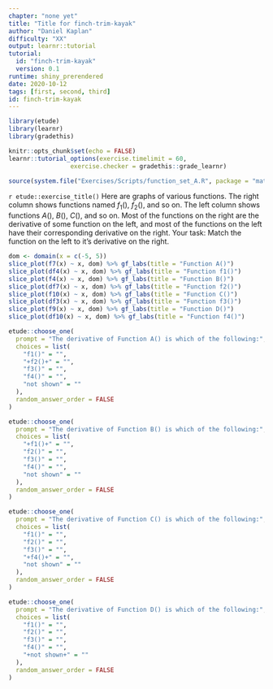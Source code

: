 ```yaml
---
chapter: "none yet"
title: "Title for finch-trim-kayak"
author: "Daniel Kaplan"
difficulty: "XX"
output: learnr::tutorial
tutorial:
  id: "finch-trim-kayak"
  version: 0.1
runtime: shiny_prerendered
date: 2020-10-12 
tags: [first, second, third]
id: finch-trim-kayak
---
```


```r
library(etude)
library(learnr)
library(gradethis)

knitr::opts_chunk$set(echo = FALSE)
learnr::tutorial_options(exercise.timelimit = 60, 
                 exercise.checker = gradethis::grade_learnr)
```


```r
source(system.file("Exercises/Scripts/function_set_A.R", package = "math141Zexercises"))
```


`r etude::exercise_title()` Here are graphs of various functions. The right column shows functions named $f_1()$, $f_2()$, and so on. The left column shows functions $A()$, $B()$, $C()$, and so on. Most of the functions on the right are the derivative of some function on the left, and most of the functions on the left have their corresponding derivative on the right. Your task: Match the function on the left to it's derivative on the right.

```r
dom <- domain(x = c(-5, 5))
slice_plot(f7(x) ~ x, dom) %>% gf_labs(title = "Function A()")
slice_plot(df4(x) ~ x, dom) %>% gf_labs(title = "Function f1()") 
slice_plot(f4(x) ~ x, dom) %>% gf_labs(title = "Function B()")
slice_plot(df7(x) ~ x, dom) %>% gf_labs(title = "Function f2()")
slice_plot(f10(x) ~ x, dom) %>% gf_labs(title = "Function C()")
slice_plot(df3(x) ~ x, dom) %>% gf_labs(title = "Function f3()")
slice_plot(f9(x) ~ x, dom) %>% gf_labs(title = "Function D()")
slice_plot(df10(x) ~ x, dom) %>% gf_labs(title = "Function f4()")
```

```r
etude::choose_one(
  prompt = "The derivative of Function A() is which of the following:",
  choices = list(
    "f1()" = "",
    "+f2()+" = "",
    "f3()" = "",
    "f4()" = "",
    "not shown" = ""
  ),
  random_answer_order = FALSE
)
```


```r
etude::choose_one(
  prompt = "The derivative of Function B() is which of the following:",
  choices = list(
    "+f1()+" = "",
    "f2()" = "",
    "f3()" = "",
    "f4()" = "",
    "not shown" = ""
  ),
  random_answer_order = FALSE
)
```

```r
etude::choose_one(
  prompt = "The derivative of Function C() is which of the following:",
  choices = list(
    "f1()" = "",
    "f2()" = "",
    "f3()" = "",
    "+f4()+" = "",
    "not shown" = ""
  ),
  random_answer_order = FALSE
)
```

```r
etude::choose_one(
  prompt = "The derivative of Function D() is which of the following:",
  choices = list(
    "f1()" = "",
    "f2()" = "",
    "f3()" = "",
    "f4()" = "",
    "+not shown+" = ""
  ),
  random_answer_order = FALSE
)
```




